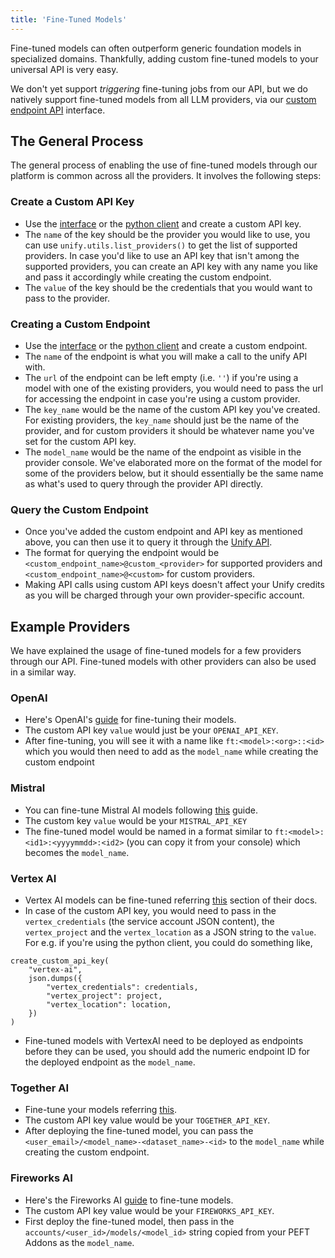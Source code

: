 ```yaml
---
title: 'Fine-Tuned Models'
---
```


Fine-tuned models can often outperform generic foundation models in specialized domains.
Thankfully, adding custom fine-tuned models to your universal API is very easy.

We don't yet support *triggering* fine-tuning jobs from our API,
but we do natively support fine-tuned models from all LLM providers,
via our [custom endpoint API](https://console.unify.ai/endpoints) interface.

## The General Process

The general process of enabling the use of fine-tuned models through our platform
is common across all the providers. It involves the following steps:

### Create a Custom API Key

- Use the [interface](https://console.unify.ai/keys) or the
[python client](https://docs.unify.ai/python/utils/custom_api_keys/create_custom_api_key)
and create a custom API key.
- The `name` of the key should be the provider you would like to use, you can use `unify.utils.list_providers()`
to get the list of supported providers. In case you'd like to use an API key that isn't among the supported providers,
you can create an API key with any name you like and pass it accordingly while creating the custom endpoint.
- The `value` of the key should be the credentials that you would want to pass to the provider.

### Creating a Custom Endpoint

- Use the [interface](https://console.unify.ai/endpoints) or the
[python client](https://docs.unify.ai/api-reference/custom_endpoints/create_custom_endpoint)
and create a custom endpoint.
- The `name` of the endpoint is what you will make a call to the unify API with.
- The `url` of the endpoint can be left empty (i.e. `''`) if you're using a model with one of the existing providers,
you would need to pass the url for accessing the endpoint in case you're using a custom provider.
- The `key_name` would be the name of the custom API key you've created. For existing providers, the `key_name` should
just be the name of the provider, and for custom providers it should be whatever name you've set for the custom API key.
- The `model_name` would be the name of the endpoint as visible in the provider console. We've elaborated more on the
format of the model for some of the providers below, but it should essentially be the same name as what's used to query
through the provider API directly.

### Query the Custom Endpoint

- Once you've added the custom endpoint and API key as mentioned above, you can then use it to query it through the
[Unify API](https://docs.unify.ai/universal_api/making_queries).
- The format for querying the endpoint would be `<custom_endpoint_name>@custom_<provider>` for supported providers
and `<custom_endpoint_name>@<custom>` for custom providers.
- Making API calls using custom API keys doesn't affect your Unify credits as you will be charged through your own
provider-specific account.

## Example Providers

We have explained the usage of fine-tuned models for a few providers through our API. Fine-tuned models with other
providers can also be used in a similar way.

### OpenAI

- Here's OpenAI's [guide](https://platform.openai.com/docs/guides/fine-tuning) for fine-tuning their models.
- The custom API key `value` would just be your `OPENAI_API_KEY`.
- After fine-tuning, you will see it with a name like `ft:<model>:<org>::<id>` which you would then need to add as
the `model_name` while creating the custom endpoint

### Mistral

- You can fine-tune Mistral AI models following [this](https://docs.mistral.ai/capabilities/finetuning/) guide.
- The custom key `value` would be your `MISTRAL_API_KEY`
- The fine-tuned model would be named in a format similar to `ft:<model>:<id1>:<yyyymmdd>:<id2>` (you can copy it
from your console) which becomes the `model_name`.

### Vertex AI

- Vertex AI models can be fine-tuned referring
[this](https://cloud.google.com/vertex-ai/generative-ai/docs/models/tune-models) section of their docs.
- In case of the custom API key, you would need to pass in the `vertex_credentials` (the service account JSON content),
the `vertex_project` and the `vertex_location` as a JSON string to the `value`. For e.g. if you're using the python
client, you could do something like,
```
create_custom_api_key(
    "vertex-ai",
    json.dumps({
        "vertex_credentials": credentials,
        "vertex_project": project,
        "vertex_location": location,
    })
)
```
- Fine-tuned models with VertexAI need to be deployed as endpoints before they can be used, you should add the
numeric endpoint ID for the deployed endpoint as the `model_name`.

### Together AI

- Fine-tune your models referring [this](https://www.together.ai/blog/finetuning).
- The custom API key value would be your `TOGETHER_API_KEY`.
- After deploying the fine-tuned model, you can pass the `<user_email>/<model_name>-<dataset_name>-<id>` to the
`model_name` while creating the custom endpoint.

### Fireworks AI

- Here's the Fireworks AI [guide](https://docs.fireworks.ai/fine-tuning/fine-tuning-models) to fine-tune models.
- The custom API key value would be your `FIREWORKS_API_KEY`.
- First deploy the fine-tuned model, then pass in the `accounts/<user_id>/models/<model_id>` string copied
from your PEFT Addons as the `model_name`.
